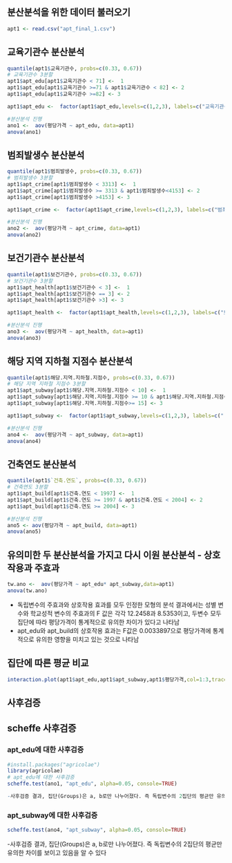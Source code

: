 ## 분산분석을 위한 데이터 불러오기
```r
apt1 <- read.csv("apt_final_1.csv")
```
## 교육기관수 분산분석
```r
quantile(apt1$교육기관수, probs=c(0.33, 0.67))
# 교육기관수 3분할
apt1$apt_edu[apt1$교육기관수 < 71] <-  1 
apt1$apt_edu[apt1$교육기관수 >=71 & apt1$교육기관수 < 82] <- 2 
apt1$apt_edu[apt1$교육기관수 >=82] <- 3

apt1$apt_edu <-  factor(apt1$apt_edu,levels=c(1,2,3), labels=c("교육기관수가 적은 지역집단", "교육기관수가 중간 정도의 지역집단", "교육기관수가 많은 정도의 지역집단"))

#분산분석 진행
ano1 <-  aov(평당가격 ~ apt_edu, data=apt1)
anova(ano1)
````

## 범죄발생수 분산분석
```r
quantile(apt1$범죄발생수, probs=c(0.33, 0.67))
# 범죄발생수 3분할
apt1$apt_crime[apt1$범죄발생수 < 3313] <-  1 
apt1$apt_crime[apt1$범죄발생수 >= 3313 & apt1$범죄발생수<4153] <- 2 
apt1$apt_crime[apt1$범죄발생수 >4153] <- 3

apt1$apt_crime <-  factor(apt1$apt_crime,levels=c(1,2,3), labels=c("범죄발생수가 적은 지역집단", "범죄발생수가 중간 정도의 지역집단","범죄발생수가 많은 정도의 지역집단" ))

#분산분석 진행
ano2 <-  aov(평당가격 ~ apt_crime, data=apt1)
anova(ano2)

```

## 보건기관수 분산분석
```r
quantile(apt1$보건기관수, probs=c(0.33, 0.67))
# 보건기관수 3분할
apt1$apt_health[apt1$보건기관수 < 3] <-  1 
apt1$apt_health[apt1$보건기관수 == 3] <- 2 
apt1$apt_health[apt1$보건기관수 >3] <- 3 

apt1$apt_health <-  factor(apt1$apt_health,levels=c(1,2,3), labels=c("보건기관수가 적은 지역집단", "보건기관수가 중간 정도의 지역집단","보건기관수가 많은 지역집단"))

#분산분석 진행
ano3 <-  aov(평당가격 ~ apt_health, data=apt1)
anova(ano3)

```

## 해당 지역 지하철 지점수 분산분석
```r
quantile(apt1$해당.지역.지하철.지점수, probs=c(0.33, 0.67))
# 해당 지역 지하철 지점수 3분할
apt1$apt_subway[apt1$해당.지역.지하철.지점수 < 10] <-  1 
apt1$apt_subway[apt1$해당.지역.지하철.지점수 >= 10 & apt1$해당.지역.지하철.지점수 < 15] <- 2 
apt1$apt_subway[apt1$해당.지역.지하철.지점수>= 15] <- 3

apt1$apt_subway <-  factor(apt1$apt_subway,levels=c(1,2,3), labels=c(" 해당.지역.지하철.지점수가 적은 지역집단","해당.지역.지하철.지점수이 중간인 집단","해당.지역.지하철.지점수가 많은 집단")

#분산분석 진행
ano4 <-  aov(평당가격 ~ apt_subway, data=apt1)
anova(ano4)

```

## 건축연도 분산분석
```r
quantile(apt1$`건축.연도`, probs=c(0.33, 0.67))
# 건축연도 3분할
apt1$apt_build[apt1$건축.연도 < 1997] <-  1 
apt1$apt_build[apt1$건축.연도 >= 1997 & apt1$건축.연도 < 2004] <- 2 
apt1$apt_build[apt1$건축.연도 >= 2004] <- 3

#분산분석 진행
ano5 <- aov(평당가격 ~ apt_build, data=apt1)
anova(ano5)

```

## 유의미한 두 분산분석을 가지고 다시 이원 분산분석 - 상호작용과 주효과
```r
tw.ano <-  aov(평당가격 ~ apt_edu* apt_subway,data=apt1)
anova(tw.ano)
```

- 독립변수의 주효과와 상호작용 효과를 모두 인정한 모형의 분석 결과에서는 성별 변수와 학교성적 변수의 주효과의 F 값은 각각
12.2458과 8.5353이고,  두변수 모두 집단에 따라 평당가격이 통계적으로 유의한 차이가 있다고 나타남
- apt_edu와 apt_build의 상호작용 효과는 F값은 0.0033897으로 평당가격에 통계적으로 유의한 영향을 미치고 있는 것으로 나타남

## 집단에 따른 평균 비교
```r
interaction.plot(apt1$apt_edu,apt1$apt_subway,apt1$평당가격,col=1:3,trace.label="지하철수", xlab="교육기관수", ylab="평당가격",ylim=range(c(3700, 4200)), type="b",fun=function(x) mean(x, na.rm=TRUE))

```

## 사후검증
## scheffe 사후검증
### apt_edu에 대한 사후검증
```r
#install.packages("agricolae")
library(agricolae)
# apt_edu에 대한 사후검증
scheffe.test(ano1, "apt_edu", alpha=0.05, console=TRUE)

-사후검증 결과, 집단(Groups)은 a, b로만 나누어졌다. 즉 독립변수의 2집단의 평균만 유의한 차이를 보이고 있음을 알 수 있다
```

### apt_subway에 대한 사후검증
```r
scheffe.test(ano4, "apt_subway", alpha=0.05, console=TRUE)
```

-사후검증 결과, 집단(Groups)은 a, b로만 나누어졌다. 즉 독립변수의 2집단의 평균만 유의한 차이를 보이고 있음을 알 수 있다


